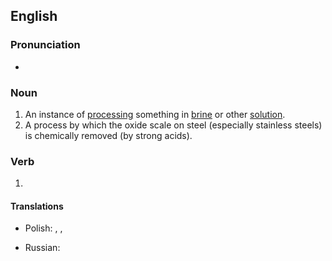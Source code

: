 ==English==

===Pronunciation===
* {{IPA|en|/ˈpɪk.lɪŋ/}}

===Noun===
{{en-noun}}

# An instance of [[processing]] something in [[brine]] or other [[solution]].
# A process by which the oxide scale on steel (especially stainless steels) is chemically removed (by strong acids).

===Verb===
{{head|en|verb form}}

# {{present participle of|en|pickle|nocat=1}}

====Translations====
{{trans-top|present participle of pickle}}
* Polish: {{t+|pl|kiszenie|n}}, {{t+|pl|marynowanie|n}}, {{t+|pl|peklowanie|n}}
{{trans-mid}}
* Russian: {{t+|ru|соление|n|sc=Cyrl}}
{{trans-bottom}}